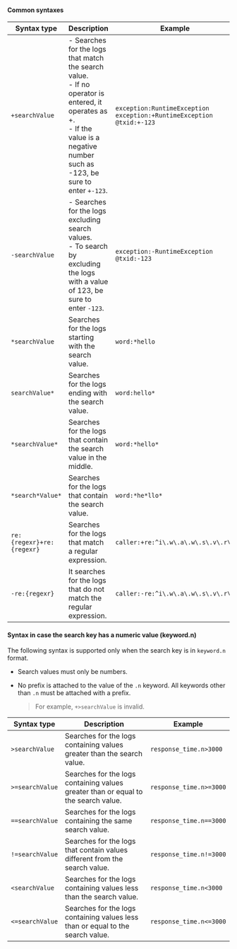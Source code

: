 #### Common syntaxes

| Syntax type               | Description                                                                                                                                                                                 | Example                                                                            |
| ------------------------- | ------------------------------------------------------------------------------------------------------------------------------------------------------------------------------------------- | ---------------------------------------------------------------------------------- |
| `+searchValue`            | -   Searches for the logs that match the search value.<br/> - If no operator is entered, it operates as +.<br/> - If the value is a negative number such as -123, be sure to enter `+-123`. | `exception:RuntimeException` <br/> `exception:+RuntimeException`<br/>`@txid:+-123` |
| `-searchValue`            | -   Searches for the logs excluding search values.<br/> - To search by excluding the logs with a value of 123, be sure to enter `-123`.                                                     | `exception:-RuntimeException`<br/> `@txid:-123`                                    |
| `*searchValue`            | Searches for the logs starting with the search value.                                                                                                                                       | `word:*hello`                                                                      |
| `searchValue*`            | Searches for the logs ending with the search value.                                                                                                                                         | `word:hello*`                                                                      |
| `*searchValue*`           | Searches for the logs that contain the search value in the middle.                                                                                                                          | `word:*hello*`                                                                     |
| `*search*Value*`          | Searches for the logs that contain the search value.                                                                                                                                        | `word:*he*llo*`                                                                    |
| `re:{regexr}+re:{regexr}` | Searches for the logs that match a regular expression.                                                                                                                                      | `caller:+re:^i\.w\.a\.w\.s\.v\.r\.`                                                |
| `-re:{regexr}`            | It searches for the logs that do not match the regular expression.                                                                                                                          | `caller:-re:^i\.w\.a\.w\.s\.v\.r\.`                                                |

#### Syntax in case the search key has a numeric value (keyword.n)

The following syntax is supported only when the search key is in `keyword.n` format.

-   Search values must only be numbers.

-   No prefix is attached to the value of the `.n` keyword. All keywords other than `.n` must be attached with a prefix.

    > For example, `+>searchValue` is invalid.

| Syntax type       | Description                                                                        | Example                    |
| ----------------- | ---------------------------------------------------------------------------------- | -------------------------- |
| `>searchValue`    | Searches for the logs containing values greater than the search value.             | `response_time.n>3000`     |
| `>=searchValue`   | Searches for the logs containing values greater than or equal to the search value. | `response_time.n>=3000`    |
| `==searchValue`   | Searches for the logs containing the same search value.                            | `response_time.n==3000`    |
| `!=searchValue`   | Searches for the logs that contain values different from the search value.         | `response_time.n!=3000`    |
| `<searchValue`    | Searches for the logs containing values less than the search value.                | `response_time.n<3000`     |
| `<=searchValue`   | Searches for the logs containing values less than or equal to the search value.    | `response_time.n<=3000`    |
